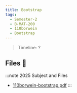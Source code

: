 ```yaml
---
title: Bootstrap
tags:
  - Semester-2
  - B-MAT-200
  - 110borwein
  - Bootstrap
---
```

> Timeline: ?


## Files 📂

:::note 2025 Subject and Files
- [110borwein-bootstrap.pdf](https://github.com/Studio-17/Epitech-Subjects/raw/main/Semester-2/B-MAT-200/110borwein/Bootstrap/110borwein-bootstrap.pdf)
:::


